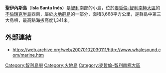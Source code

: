 {{Infobox Islands
| name             = 聖伊內斯島
| image name       = 
| image caption    = 
| image size       = 
| locator map      = {{Location map|Chile|width=50|float=center|lat=-53.75|long=-72.75}}
| map_custom       = yes
| native name      = 
| native name link = 
| nickname         = 
| location         = 
| coordinates      = {{coord|53|45|S|72|45|W|type:isle_region:CL|display=inline}}
| archipelago      = 
| total islands    = 
| major islands    = 
| area             =  
| highest mount    = 
| elevation        = 
| country          = Chile
| country admin divisions title     = 大區
| country admin divisions           = [[麥哲倫-智利南極大區|麥哲倫-智利南極大區]]
| country admin divisions title 1   = 
| country admin divisions 1         = 
| country admin divisions title 2   = 
| country admin divisions 2         = 
| country capital city              = 
| country largest city              = 
| country largest city population   = 
| country leader title              = 
| country leader name               = 
| population       = 
| population as of = 
| density          = 
| ethnic groups    = 
| additional info  =
}}

'''聖伊內斯島'''（'''Isla Santa Inés'''）是[[智利|智利]]南部的小島，位於[[麥哲倫-智利南極大區|麥哲倫-智利南極大區]]的[[不倫瑞克半島|不倫瑞克半島]]西南，屬於[[火地群島|火地群島]]的一部分，面積3,668平方公里，是群島中第三大島嶼，最高點海拔高度1,341米。

==外部連結==
*[https://web.archive.org/web/20070102030111/http://www.whalesound.com/marine.htm https://web.archive.org/web/20070102030111/http://www.whalesound.com/marine.htm]

{{Chile-stub}}
{{DEFAULTSORT:Santa Inés}}
[[Category:智利島嶼|Category:智利島嶼]]
[[Category:火地島|Category:火地島]]
[[Category:麥哲倫-智利南極大區|Category:麥哲倫-智利南極大區]]